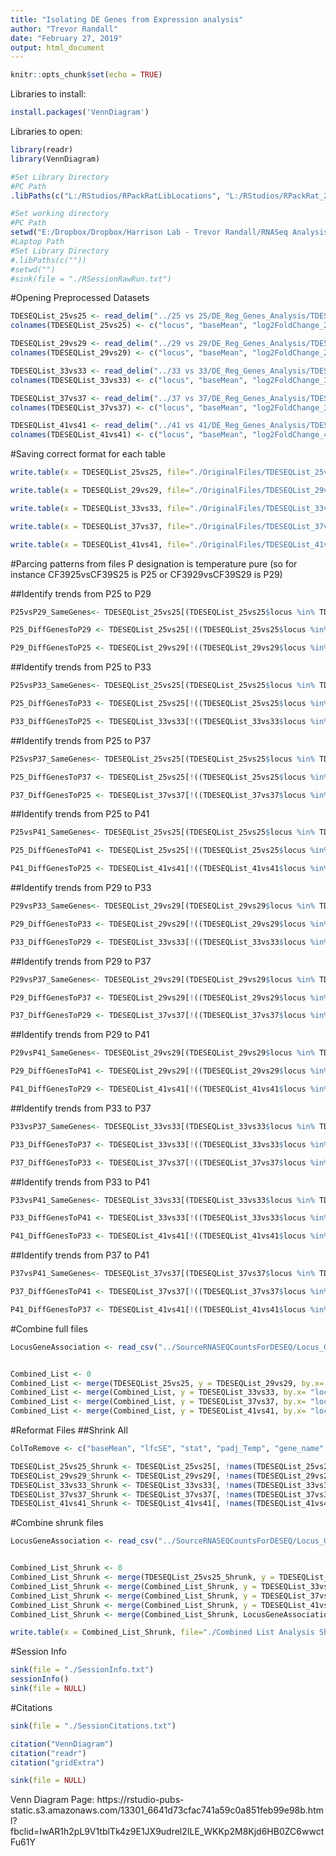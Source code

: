```yaml
---
title: "Isolating DE Genes from Expression analysis"
author: "Trevor Randall"
date: "February 27, 2019"
output: html_document
---
```


```r
knitr::opts_chunk$set(echo = TRUE)
```

Libraries to install:
```r
install.packages('VennDiagram')
```


Libraries to open:
```r
library(readr)
library(VennDiagram)
```


```r
#Set Library Directory
#PC Path
.libPaths(c("L:/RStudios/RPackRatLibLocations", "L:/RStudios/RPackRat_2019_04_DESEQLibs"))

#Set working directory
#PC Path
setwd("E:/Dropbox/Dropbox/Harrison Lab - Trevor Randall/RNASeq Analysis/RNASeqAnlyPkrat_2020_03/CF39vsCF39S/Pure Temperature Analysis Comparisons/")
#Laptop Path
#Set Library Directory
#.libPaths(c(""))
#setwd("")
#sink(file = "./RSessionRawRun.txt") 
```

#Opening Preprocessed Datasets

```r
TDESEQList_25vs25 <- read_delim("../25 vs 25/DE_Reg_Genes_Analysis/TDESEQ25vs25.txt", "\t", escape_double = FALSE, trim_ws = TRUE)
colnames(TDESEQList_25vs25) <- c("locus", "baseMean", "log2FoldChange_25C", "lfcSE", "stat", "pvalue_25C", "padj_Temp", "gene_name", "gene_discription", "raw_locus")

TDESEQList_29vs29 <- read_delim("../29 vs 29/DE_Reg_Genes_Analysis/TDESEQ29vs29.txt", "\t", escape_double = FALSE, trim_ws = TRUE)
colnames(TDESEQList_29vs29) <- c("locus", "baseMean", "log2FoldChange_29C", "lfcSE", "stat", "pvalue_29C", "padj_Temp", "gene_name", "gene_discription", "raw_locus")

TDESEQList_33vs33 <- read_delim("../33 vs 33/DE_Reg_Genes_Analysis/TDESEQ33vs33.txt", "\t", escape_double = FALSE, trim_ws = TRUE)
colnames(TDESEQList_33vs33) <- c("locus", "baseMean", "log2FoldChange_33C", "lfcSE", "stat", "pvalue_33C", "padj_Temp", "gene_name", "gene_discription", "raw_locus")

TDESEQList_37vs37 <- read_delim("../37 vs 37/DE_Reg_Genes_Analysis/TDESEQ37vs37.txt", "\t", escape_double = FALSE, trim_ws = TRUE)
colnames(TDESEQList_37vs37) <- c("locus", "baseMean", "log2FoldChange_37C", "lfcSE", "stat", "pvalue_37C", "padj_Temp", "gene_name", "gene_discription", "raw_locus")

TDESEQList_41vs41 <- read_delim("../41 vs 41/DE_Reg_Genes_Analysis/TDESEQ41vs41.txt", "\t", escape_double = FALSE, trim_ws = TRUE)
colnames(TDESEQList_41vs41) <- c("locus", "baseMean", "log2FoldChange_41C", "lfcSE", "stat", "pvalue_41C", "padj_Temp", "gene_name", "gene_discription", "raw_locus")
```

#Saving correct format for each table
```r
write.table(x = TDESEQList_25vs25, file="./OriginalFiles/TDESEQList_25vs25_Original.txt", sep="\t", row.names=FALSE, col.names=colnames(TDESEQList_25vs25), quote=F)

write.table(x = TDESEQList_29vs29, file="./OriginalFiles/TDESEQList_29vs29_Original.txt", sep="\t", row.names=FALSE, col.names=colnames(TDESEQList_29vs29), quote=F)

write.table(x = TDESEQList_33vs33, file="./OriginalFiles/TDESEQList_33vs33_Original.txt", sep="\t", row.names=FALSE, col.names=colnames(TDESEQList_33vs33), quote=F)

write.table(x = TDESEQList_37vs37, file="./OriginalFiles/TDESEQList_37vs37_Original.txt", sep="\t", row.names=FALSE, col.names=colnames(TDESEQList_37vs37), quote=F)

write.table(x = TDESEQList_41vs41, file="./OriginalFiles/TDESEQList_41vs41_Original.txt", sep="\t", row.names=FALSE, col.names=colnames(TDESEQList_41vs41), quote=F)
```




#Parcing patterns from files
P designation is temperature pure (so for instance CF3925vsCF39S25 is P25 or CF3929vsCF39S29 is P29)

##Identify trends from P25 to P29
```r
P25vsP29_SameGenes<- TDESEQList_25vs25[(TDESEQList_25vs25$locus %in% TDESEQList_29vs29$locus), ]

P25_DiffGenesToP29 <- TDESEQList_25vs25[!((TDESEQList_25vs25$locus %in% TDESEQList_29vs29$locus)& (!is.na(TDESEQList_25vs25$padj))), ]

P29_DiffGenesToP25 <- TDESEQList_29vs29[!((TDESEQList_29vs29$locus %in% TDESEQList_25vs25$locus)& (!is.na(TDESEQList_29vs29$padj))),]


```

##Identify trends from P25 to P33
```r
P25vsP33_SameGenes<- TDESEQList_25vs25[(TDESEQList_25vs25$locus %in% TDESEQList_33vs33$locus), ]

P25_DiffGenesToP33 <- TDESEQList_25vs25[!((TDESEQList_25vs25$locus %in% TDESEQList_33vs33$locus)& (!is.na(TDESEQList_25vs25$padj))), ]

P33_DiffGenesToP25 <- TDESEQList_33vs33[!((TDESEQList_33vs33$locus %in% TDESEQList_25vs25$locus)& (!is.na(TDESEQList_33vs33$padj))),]
```


##Identify trends from P25 to P37
```r
P25vsP37_SameGenes<- TDESEQList_25vs25[(TDESEQList_25vs25$locus %in% TDESEQList_37vs37$locus), ]

P25_DiffGenesToP37 <- TDESEQList_25vs25[!((TDESEQList_25vs25$locus %in% TDESEQList_37vs37$locus)& (!is.na(TDESEQList_25vs25$padj))), ]

P37_DiffGenesToP25 <- TDESEQList_37vs37[!((TDESEQList_37vs37$locus %in% TDESEQList_25vs25$locus)& (!is.na(TDESEQList_37vs37$padj))),]
```

##Identify trends from P25 to P41
```r
P25vsP41_SameGenes<- TDESEQList_25vs25[(TDESEQList_25vs25$locus %in% TDESEQList_41vs41$locus), ]

P25_DiffGenesToP41 <- TDESEQList_25vs25[!((TDESEQList_25vs25$locus %in% TDESEQList_41vs41$locus)& (!is.na(TDESEQList_25vs25$padj))), ]

P41_DiffGenesToP25 <- TDESEQList_41vs41[!((TDESEQList_41vs41$locus %in% TDESEQList_25vs25$locus)& (!is.na(TDESEQList_41vs41$padj))),]
```

##Identify trends from P29 to P33
```r
P29vsP33_SameGenes<- TDESEQList_29vs29[(TDESEQList_29vs29$locus %in% TDESEQList_33vs33$locus), ]

P29_DiffGenesToP33 <- TDESEQList_29vs29[!((TDESEQList_29vs29$locus %in% TDESEQList_33vs33$locus)& (!is.na(TDESEQList_29vs29$padj))), ]

P33_DiffGenesToP29 <- TDESEQList_33vs33[!((TDESEQList_33vs33$locus %in% TDESEQList_29vs29$locus)& (!is.na(TDESEQList_33vs33$padj))),]
```

##Identify trends from P29 to P37
```r
P29vsP37_SameGenes<- TDESEQList_29vs29[(TDESEQList_29vs29$locus %in% TDESEQList_37vs37$locus), ]

P29_DiffGenesToP37 <- TDESEQList_29vs29[!((TDESEQList_29vs29$locus %in% TDESEQList_37vs37$locus)& (!is.na(TDESEQList_29vs29$padj))), ]

P37_DiffGenesToP29 <- TDESEQList_37vs37[!((TDESEQList_37vs37$locus %in% TDESEQList_29vs29$locus)& (!is.na(TDESEQList_37vs37$padj))),]
```

##Identify trends from P29 to P41
```r
P29vsP41_SameGenes<- TDESEQList_29vs29[(TDESEQList_29vs29$locus %in% TDESEQList_41vs41$locus), ]

P29_DiffGenesToP41 <- TDESEQList_29vs29[!((TDESEQList_29vs29$locus %in% TDESEQList_41vs41$locus)& (!is.na(TDESEQList_29vs29$padj))), ]

P41_DiffGenesToP29 <- TDESEQList_41vs41[!((TDESEQList_41vs41$locus %in% TDESEQList_29vs29$locus)& (!is.na(TDESEQList_41vs41$padj))),]
```

##Identify trends from P33 to P37
```r
P33vsP37_SameGenes<- TDESEQList_33vs33[(TDESEQList_33vs33$locus %in% TDESEQList_37vs37$locus), ]

P33_DiffGenesToP37 <- TDESEQList_33vs33[!((TDESEQList_33vs33$locus %in% TDESEQList_37vs37$locus)& (!is.na(TDESEQList_33vs33$padj))), ]

P37_DiffGenesToP33 <- TDESEQList_37vs37[!((TDESEQList_37vs37$locus %in% TDESEQList_33vs33$locus)& (!is.na(TDESEQList_37vs37$padj))),]
```

##Identify trends from P33 to P41
```r
P33vsP41_SameGenes<- TDESEQList_33vs33[(TDESEQList_33vs33$locus %in% TDESEQList_41vs41$locus), ]

P33_DiffGenesToP41 <- TDESEQList_33vs33[!((TDESEQList_33vs33$locus %in% TDESEQList_41vs41$locus)& (!is.na(TDESEQList_33vs33$padj))), ]

P41_DiffGenesToP33 <- TDESEQList_41vs41[!((TDESEQList_41vs41$locus %in% TDESEQList_33vs33$locus)& (!is.na(TDESEQList_41vs41$padj))),]
```

##Identify trends from P37 to P41
```r
P37vsP41_SameGenes<- TDESEQList_37vs37[(TDESEQList_37vs37$locus %in% TDESEQList_41vs41$locus), ]

P37_DiffGenesToP41 <- TDESEQList_37vs37[!((TDESEQList_37vs37$locus %in% TDESEQList_41vs41$locus)& (!is.na(TDESEQList_37vs37$padj))), ]

P41_DiffGenesToP37 <- TDESEQList_41vs41[!((TDESEQList_41vs41$locus %in% TDESEQList_37vs37$locus)& (!is.na(TDESEQList_41vs41$padj))),]
```

#Combine full files
```r
LocusGeneAssociation <- read_csv("../SourceRNASEQCountsForDESEQ/Locus_GeneNamesAndPredictedFunction.csv")


Combined_List <- 0
Combined_List <- merge(TDESEQList_25vs25, y = TDESEQList_29vs29, by.x= "locus", by.y = "locus", all.x = T, all.y = T)
Combined_List <- merge(Combined_List, y = TDESEQList_33vs33, by.x= "locus", by.y = "locus", all.x = T, all.y = T)
Combined_List <- merge(Combined_List, y = TDESEQList_37vs37, by.x= "locus", by.y = "locus", all.x = T, all.y = T)
Combined_List <- merge(Combined_List, y = TDESEQList_41vs41, by.x= "locus", by.y = "locus", all.x = T, all.y = T)
```

#Reformat Files
##Shrink All
```r
ColToRemove <- c("baseMean", "lfcSE", "stat", "padj_Temp", "gene_name", "gene_discription", "raw_locus")

TDESEQList_25vs25_Shrunk <- TDESEQList_25vs25[, !names(TDESEQList_25vs25) %in% ColToRemove, drop = F]
TDESEQList_29vs29_Shrunk <- TDESEQList_29vs29[, !names(TDESEQList_29vs29) %in% ColToRemove, drop = F]
TDESEQList_33vs33_Shrunk <- TDESEQList_33vs33[, !names(TDESEQList_33vs33) %in% ColToRemove, drop = F]
TDESEQList_37vs37_Shrunk <- TDESEQList_37vs37[, !names(TDESEQList_37vs37) %in% ColToRemove, drop = F]
TDESEQList_41vs41_Shrunk <- TDESEQList_41vs41[, !names(TDESEQList_41vs41) %in% ColToRemove, drop = F]
```

#Combine shrunk files
```r
LocusGeneAssociation <- read_csv("../SourceRNASEQCountsForDESEQ/Locus_GeneNamesAndPredictedFunction.csv")


Combined_List_Shrunk <- 0
Combined_List_Shrunk <- merge(TDESEQList_25vs25_Shrunk, y = TDESEQList_29vs29_Shrunk, by.x= "locus", by.y = "locus", all.x = T, all.y = T)
Combined_List_Shrunk <- merge(Combined_List_Shrunk, y = TDESEQList_33vs33_Shrunk, by.x= "locus", by.y = "locus", all.x = T, all.y = T)
Combined_List_Shrunk <- merge(Combined_List_Shrunk, y = TDESEQList_37vs37_Shrunk, by.x= "locus", by.y = "locus", all.x = T, all.y = T)
Combined_List_Shrunk <- merge(Combined_List_Shrunk, y = TDESEQList_41vs41_Shrunk, by.x= "locus", by.y = "locus", all.x = T, all.y = T)
Combined_List_Shrunk <- merge(Combined_List_Shrunk, LocusGeneAssociation, by = "locus")

write.table(x = Combined_List_Shrunk, file="./Combined List Analysis Shrunk.txt", sep="\t", row.names=FALSE, col.names=colnames(Combined_List_Shrunk), quote=F)
```



#Session Info
```r
sink(file = "./SessionInfo.txt")
sessionInfo()
sink(file = NULL)
```


#Citations
```r
sink(file = "./SessionCitations.txt")

citation("VennDiagram")
citation("readr")
citation("gridExtra")

sink(file = NULL)
```

Venn Diagram Page: https://rstudio-pubs-static.s3.amazonaws.com/13301_6641d73cfac741a59c0a851feb99e98b.html?fbclid=IwAR1h2pL9V1tblTk4z9E1JX9udrel2ILE_WKKp2M8Kjd6HB0ZC6wwctFu61Y
